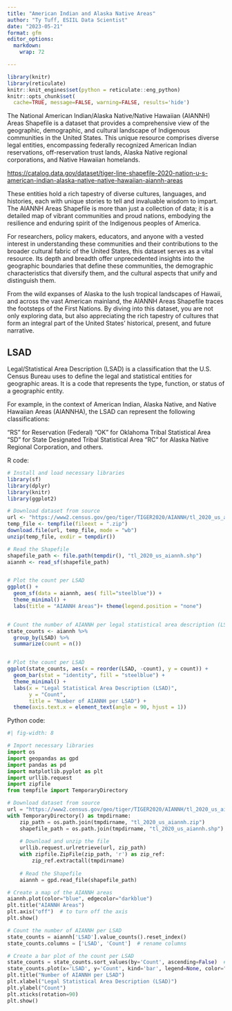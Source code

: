 ```yaml
---
title: "American Indian and Alaska Native Areas"
author: "Ty Tuff, ESIIL Data Scientist"
date: "2023-05-21"
format: gfm
editor_options: 
  markdown: 
    wrap: 72

---
```

```r
library(knitr)  
library(reticulate)  
knitr::knit_engines$set(python = reticulate::eng_python)  
knitr::opts_chunk$set(
  cache=TRUE, message=FALSE, warning=FALSE, results='hide')
```

The National American Indian/Alaska Native/Native Hawaiian (AIANNH) Areas Shapefile is a dataset that provides a comprehensive view of the geographic, demographic, and cultural landscape of Indigenous communities in the United States. This unique resource comprises diverse legal entities, encompassing federally recognized American Indian reservations, off-reservation trust lands, Alaska Native regional corporations, and Native Hawaiian homelands.

<https://catalog.data.gov/dataset/tiger-line-shapefile-2020-nation-u-s-american-indian-alaska-native-native-hawaiian-aiannh-areas> 

These entities hold a rich tapestry of diverse cultures, languages, and histories, each with unique stories to tell and invaluable wisdom to impart. The AIANNH Areas Shapefile is more than just a collection of data; it is a detailed map of vibrant communities and proud nations, embodying the resilience and enduring spirit of the Indigenous peoples of America.

For researchers, policy makers, educators, and anyone with a vested interest in understanding these communities and their contributions to the broader cultural fabric of the United States, this dataset serves as a vital resource. Its depth and breadth offer unprecedented insights into the geographic boundaries that define these communities, the demographic characteristics that diversify them, and the cultural aspects that unify and distinguish them.

From the wild expanses of Alaska to the lush tropical landscapes of Hawaii, and across the vast American mainland, the AIANNH Areas Shapefile traces the footsteps of the First Nations. By diving into this dataset, you are not only exploring data, but also appreciating the rich tapestry of cultures that form an integral part of the United States' historical, present, and future narrative.

## LSAD

Legal/Statistical Area Description (LSAD) is a classification that the U.S. Census Bureau uses to define the legal and statistical entities for geographic areas. It is a code that represents the type, function, or status of a geographic entity.

For example, in the context of American Indian, Alaska Native, and Native Hawaiian Areas (AIANNHA), the LSAD can represent the following classifications:

"RS" for Reservation (Federal)
"OK" for Oklahoma Tribal Statistical Area
"SD" for State Designated Tribal Statistical Area
"RC" for Alaska Native Regional Corporation, and others.

R code:


```r
# Install and load necessary libraries
library(sf)
library(dplyr)
library(knitr)
library(ggplot2)

# Download dataset from source
url <- "https://www2.census.gov/geo/tiger/TIGER2020/AIANNH/tl_2020_us_aiannh.zip"
temp_file <- tempfile(fileext = ".zip")
download.file(url, temp_file, mode = "wb")
unzip(temp_file, exdir = tempdir())

# Read the Shapefile
shapefile_path <- file.path(tempdir(), "tl_2020_us_aiannh.shp")
aiannh <- read_sf(shapefile_path)


# Plot the count per LSAD
ggplot() +
  geom_sf(data = aiannh, aes( fill="steelblue")) +
  theme_minimal() +
  labs(title = "AIANNH Areas")+ theme(legend.position = "none")


# Count the number of AIANNH per legal statistical area description (LSAD)
state_counts <- aiannh %>%
  group_by(LSAD) %>%
  summarize(count = n()) 


# Plot the count per LSAD
ggplot(state_counts, aes(x = reorder(LSAD, -count), y = count)) +
  geom_bar(stat = "identity", fill = "steelblue") +
  theme_minimal() +
  labs(x = "Legal Statistical Area Description (LSAD)", 
       y = "Count", 
       title = "Number of AIANNH per LSAD") +
  theme(axis.text.x = element_text(angle = 90, hjust = 1))
```



Python code:

```python
#| fig-width: 8

# Import necessary libraries
import os
import geopandas as gpd
import pandas as pd
import matplotlib.pyplot as plt
import urllib.request
import zipfile
from tempfile import TemporaryDirectory

# Download dataset from source
url = "https://www2.census.gov/geo/tiger/TIGER2020/AIANNH/tl_2020_us_aiannh.zip"
with TemporaryDirectory() as tmpdirname:
    zip_path = os.path.join(tmpdirname, "tl_2020_us_aiannh.zip")
    shapefile_path = os.path.join(tmpdirname, "tl_2020_us_aiannh.shp")
    
    # Download and unzip the file
    urllib.request.urlretrieve(url, zip_path)
    with zipfile.ZipFile(zip_path, 'r') as zip_ref:
        zip_ref.extractall(tmpdirname)
    
    # Read the Shapefile
    aiannh = gpd.read_file(shapefile_path)

# Create a map of the AIANNH areas
aiannh.plot(color="blue", edgecolor="darkblue")
plt.title("AIANNH Areas")
plt.axis("off")  # to turn off the axis
plt.show()

# Count the number of AIANNH per LSAD
state_counts = aiannh['LSAD'].value_counts().reset_index()
state_counts.columns = ['LSAD', 'Count']  # rename columns

# Create a bar plot of the count per LSAD
state_counts = state_counts.sort_values(by='Count', ascending=False)  # sort by Count
state_counts.plot(x='LSAD', y='Count', kind='bar', legend=None, color="steelblue")
plt.title("Number of AIANNH per LSAD")
plt.xlabel("Legal Statistical Area Description (LSAD)")
plt.ylabel("Count")
plt.xticks(rotation=90)
plt.show()
```

